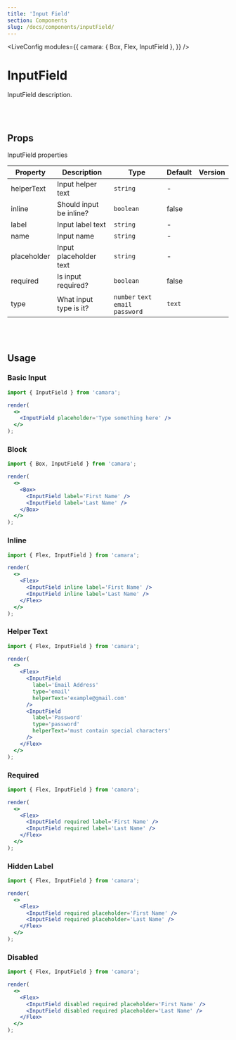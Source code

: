 ```yaml
---
title: 'Input Field'
section: Components
slug: /docs/components/inputField/
---
```



<!-- Define `camara` module as `{ InputField }` -->

<LiveConfig
  modules={{
    camara: { Box, Flex, InputField },
  }}
/>

# InputField

InputField description.

<br></br>

## Props

InputField properties

| Property    | Description             | Type                               | Default | Version |
| ----------- | ----------------------- | ---------------------------------- | ------- | ------- |
| helperText  | Input helper text       | `string`                           | -       |         |
| inline      | Should input be inline? | `boolean`                          | false   |         |
| label       | Input label text        | `string`                           | -       |         |
| name        | Input name              | `string`                           | -       |         |
| placeholder | Input placeholder text  | `string`                           | -       |         |
| required    | Is input required?      | `boolean`                          | false   |         |
| type        | What input type is it?  | `number` `text` `email` `password` | `text`  |         |

<br></br>

## Usage

### Basic Input

```jsx live noInline
import { InputField } from 'camara';

render(
  <>
    <InputField placeholder='Type something here' />
  </>
);
```

### Block

```jsx live noInline
import { Box, InputField } from 'camara';

render(
  <>
    <Box>
      <InputField label='First Name' />
      <InputField label='Last Name' />
    </Box>
  </>
);
```

### Inline

```jsx live noInline
import { Flex, InputField } from 'camara';

render(
  <>
    <Flex>
      <InputField inline label='First Name' />
      <InputField inline label='Last Name' />
    </Flex>
  </>
);
```

### Helper Text

```jsx live noInline
import { Flex, InputField } from 'camara';

render(
  <>
    <Flex>
      <InputField
        label='Email Address'
        type='email'
        helperText='example@gmail.com'
      />
      <InputField
        label='Password'
        type='password'
        helperText='must contain special characters'
      />
    </Flex>
  </>
);
```

### Required

```jsx live noInline
import { Flex, InputField } from 'camara';

render(
  <>
    <Flex>
      <InputField required label='First Name' />
      <InputField required label='Last Name' />
    </Flex>
  </>
);
```

### Hidden Label

```jsx live noInline
import { Flex, InputField } from 'camara';

render(
  <>
    <Flex>
      <InputField required placeholder='First Name' />
      <InputField required placeholder='Last Name' />
    </Flex>
  </>
);
```

### Disabled

```jsx live noInline
import { Flex, InputField } from 'camara';

render(
  <>
    <Flex>
      <InputField disabled required placeholder='First Name' />
      <InputField disabled required placeholder='Last Name' />
    </Flex>
  </>
);
```
